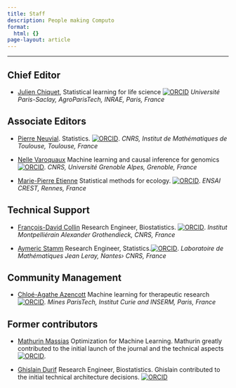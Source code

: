 ```yaml
---
title: Staff
description: People making Computo
format:
  html: {}
page-layout: article
---
```


---


## Chief Editor

- [Julien Chiquet](https://jchiquet.github.io), 
Statistical learning for life science 
[![ORCID](https://orcid.org/sites/default/files/images/orcid_16x16.png)](https://orcid.org/0000-0002-3629-3429) *Université Paris-Saclay, AgroParisTech, INRAE, Paris, France*


## Associate Editors

- [Pierre Neuvial](https://www.math.univ-toulouse.fr/~pneuvial/). Statistics. [![ORCID](https://orcid.org/sites/default/files/images/orcid_16x16.png)](https://orcid.org/0000-0003-3584-9998). *CNRS, Institut de Mathématiques de Toulouse, Toulouse, France*


- [Nelle Varoquaux](href="https://nellev.github.io/)
Machine learning and causal inference for genomics [![ORCID](https://orcid.org/sites/default/files/images/orcid_16x16.png)](https://orcid.org/0000-0002-8748-6546). *CNRS, Université Grenoble Alpes, Grenoble, France*

- [Marie-Pierre Etienne](href="https://marieetienne.github.io/)
Statistical methods for ecology. [![ORCID](https://orcid.org/sites/default/files/images/orcid_16x16.png)](https://orcid.org/0000-0002-2097-2267). *ENSAI CREST, Rennes, France*

## Technical Support

- [François-David Collin](href="https://fradav.github.io/) 
Research Engineer, Biostatistics. [![ORCID](https://orcid.org/sites/default/files/images/orcid_16x16.png)](https://orcid.org/0000-0002-8374-7163). *Institut Montpelliérain Alexander Grothendieck, CNRS, France*

- [Aymeric Stamm](https://astamm.github.io/) 
Research Engineer, Statistics.[![ORCID](https://orcid.org/sites/default/files/images/orcid_16x16.png)](https://orcid.org/0000-0002-8725-3654). *Laboratoire de Mathématiques Jean Leray, Nantes› CNRS, France*


## Community Management
- [Chloé-Agathe Azencott](https://cazencott.info/) 
Machine learning for therapeutic research  [![ORCID](https://orcid.org/sites/default/files/images/orcid_16x16.png)](https://orcid.org/0000-0003-1003-301X). *Mines ParisTech, Institut Curie and INSERM, Paris, France*


<!--

<h2 id="editors">Associate Editors</h2>

<ul>
<li>
    <p><a class="post-title" href="https://robin.genuer.fr/">Robin Génuer</a></p>
	<p class="post-meta">Statistical Learning</p>
	<div itemscope="" itemtype="https://schema.org/Person"><a itemprop="sameAs" content="https://orcid.org/0000-0002-0981-3943" href="https://orcid.org/0000-0002-0981-3943" target="orcid.widget" rel="noopener noreferrer" style="vertical-align:top;"><img src="https://orcid.org/sites/default/files/images/orcid_16x16.png" style="width:1em;margin-right:.5em;" alt="ORCID iD icon" />orcid.org/0000-0002-0981-3943</a></div>
	<small>
	Université de Bordeaux, INSERM, Inria, Bordeaux, France
	</small>
</li>

<li>
    <p><a class="post-title" href="https://www.ceremade.dauphine.fr/~xian/">Christian Robert</a></p>
	<p class="post-meta">Statistics</p>
	<div itemscope="" itemtype="https://schema.org/Person"><a itemprop="sameAs" content="https://orcid.org/0000-0001-6635-3261" href="https://orcid.org/0000-0001-6635-3261" target="orcid.widget" rel="noopener noreferrer" style="vertical-align:top;"><img src="https://orcid.org/sites/default/files/images/orcid_16x16.png" style="width:1em;margin-right:.5em;" alt="ORCID iD icon" />orcid.org/0000-0001-6635-3261</a></div>
	<small>
	Université Paris-Dauphine, Paris, France
	</small>
</li>
</ul>
-->

## Former contributors

- [Mathurin Massias](https://mathurinm.github.io/)
Optimization for Machine Learning. 
Mathurin greatly contributed to the initial launch of the journal and the technical aspects
[![ORCID](https://orcid.org/sites/default/files/images/orcid_16x16.png)](https://orcid.org/0000-0002-8950-0356).

- [Ghislain Durif](https://gdurif.perso.math.cnrs.fr)
Research Engineer, Biostatistics. Ghislain contributed to the initial technical architecture decisions. [![ORCID](https://orcid.org/sites/default/files/images/orcid_16x16.png)](https://orcid.org/0000-0003-2567-1401)